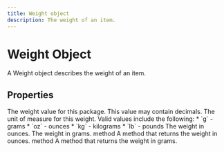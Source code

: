 ```yaml
---
title: Weight object
description: The weight of an item.
---
```


Weight Object
===============================================
A Weight object describes the weight of an item.



Properties
-----------------------------------------------

<Reference>

  <Field name="value" type="number" required={true}>
    <Description>
      The weight value for this package. This value may contain decimals.
    </Description>
  </Field>

  <Field name="unit" type="string" required={true}>
    <Description>
      The unit of measure for this weight. Valid values include the following:
      * `g` - grams
      * `oz` - ounces
      * `kg` - kilograms
      * `lb` - pounds
    </Description>
  </Field>

  <Field name="ounces" type="number" required={true}>
    <Description>
      The weight in ounces.
    </Description>
  </Field>

  <Field name="grams" type="number" required={true}>
    <Description>
      The weight in grams.
    </Description>
  </Field>

  <Field name="toOunces()" required={true}>
    <Type>
      method
    </Type>
    <Description>
      A method that returns the weight in ounces.
    </Description>
  </Field>

  <Field name="toGrams()" required={true}>
    <Type>
      method
    </Type>
    <Description>
      A method that returns the weight in grams.
    </Description>
  </Field>

</Reference>

